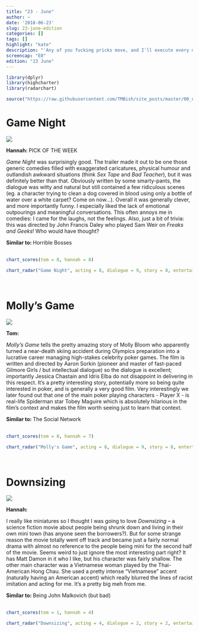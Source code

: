 ```yaml
---
title: "23 - June"
author: ~
date: '2018-06-23'
slug: 23-june-edition
categories: []
tags: []
highlight: "kate"
description: "'Any of you fucking pricks move, and I'll execute every motherfucking last one of ya!' - Annie"
screencap: "E8"
edition: "23 June"
---
```


```r
library(dplyr)
library(highcharter)
library(radarchart)

source("https://raw.githubusercontent.com/TMBish/site_posts/master/00_utilities/film-review-utils.R")
```

# Game Night

<div class = "review">

<div class = "review-left">

![](/img/films/08/game-night.png)

<b> Hannah: </b> <span class="label upper outline error"> PICK OF THE WEEK </span> <br>

*Game Night* was surprisingly good. The trailer made it out to be one those generic comedies filled with exaggerated caricatures, physical humour and outlandish awkward situations (think *Sex Tape* and *Bad Teacher*), but it was definitely better than that. Obviously written by some smarty-pants, the dialogue was witty and natural but still contained a few ridiculous scenes (eg. a character trying to clean a dog covered in blood using only a bottle of water over a white carpet? Come on now…). Overall it was generally clever, and more importantly funny. I especially liked the lack of emotional outpourings and meaningful conversations. This often annoys me in comedies: I came for the laughs, not the feelings. Also, just a bit of trivia: this was directed by John Francis Daley who played Sam Weir on *Freaks and Geeks*! Who would have thought?

</div>

<div class = "review-right">

<b> Similar to: </b> Horrible Bosses <br> <br>
<div class="ratings">
```r
chart_scores(tom = 8, hannah = 8)
```
</div>

```r
chart_radar("Game Night", acting = 8, dialogue = 9, story = 8, entertainment = 10, cinematography = 7)
```

</div>

</div>

<br>

# Molly's Game

<div class = "review">

<div class = "review-left">

![](/img/films/08/mollys-game.png)

<b> Tom: </b> <br>

*Molly's Game* tells the pretty amazing story of Molly Bloom who apparently turned a near-death skiing accident during Olympics preparation into a lucrative career managing high-stakes celebrity poker games. The film is written and directed by Aaron Sorkin (pioneer and master of fast-paced Gilmore Girls / but intellectual dialogue) so the dialogue is excellent; importantly Jessica Chastain and Idris Elba do not disappoint in delivering in this respect. It's a pretty interesting story, potentially more so being quite interested in poker, and is generally a very good film. Very interestingly we later found out that one of the main poker playing characters - Player X - is real-life Spiderman star Tobey Maguire which is absolutely hilarious in the film's context and makes the film worth seeing just to learn that context.

</div>

<div class = "review-right">

<b> Similar to: </b> The Social Network <br> <br>
<div class="ratings">
```r
chart_scores(tom = 8, hannah = 7)
```
</div>

```r
chart_radar("Molly's Game", acting = 8, dialogue = 9, story = 8, entertainment = 7, cinematography = 7)
```

</div>

</div>

<br>

# Downsizing

<div class = "review">

<div class = "review-left">

![](/img/films/08/downsizing.png)

<b> Hannah: </b> <br>

I really like miniatures so I thought I was going to love *Downsizing* – a science fiction movie about people being shrunk down and living in their own mini town (has anyone seen the borrowers?). But for some strange reason the movie totally went off track and became just a fairly normal drama with almost no reference to the people being mini for the second half of the movie. Seems weird to just ignore the most interesting part right? It has Matt Damon in it who I like, but his character was fairly shallow. The other main character was a Vietnamese woman played by the Thai-American Hong Chau. She used a pretty intense "Vietnamese" accent (naturally having an American accent) which really blurred the lines of racist imitation and acting for me. It's a pretty big meh from me.

</div>

<div class = "review-right">

<b> Similar to: </b> Being John Malkovich (but bad) <br> <br>
<div class="ratings">
```r
chart_scores(tom = 1, hannah = 4)
```
</div>

```r
chart_radar("Downsizing", acting = 4, dialogue = 2, story = 2, entertainment = 2, cinematography = 4)
```

</div>

</div>

<br>
